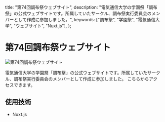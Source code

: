 

  title: "第74回調布祭ウェブサイト",
  description:
    "電気通信大学の学園祭「調布祭」の公式ウェブサイトです。所属していたサークル、調布祭実行委員会のメンバーとして作成に参加しました。",
  keywords: ["調布祭", "学園祭", "電気通信大学", "ウェブサイト", "Nuxt.js"],
};

# 第74回調布祭ウェブサイト

<Image src={heroImage} alt="第74回調布祭ウェブサイト" unoptimized />

電気通信大学の学園祭「調布祭」の公式ウェブサイトです。所属していたサークル、調布祭実行委員会のメンバーとして作成に参加しました。
こちらからアクセスできます。

<LinkCard href="https://www.chofusai.jp/" />

## 使用技術

- Nuxt.js
